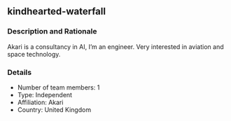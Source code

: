 ## kindhearted-waterfall

### Description and Rationale
Akari is a consultancy in AI, I'm an engineer. Very interested in aviation and space technology.

### Details

* Number of team members: 1
* Type: Independent
* Affiliation: Akari
* Country: United Kingdom


